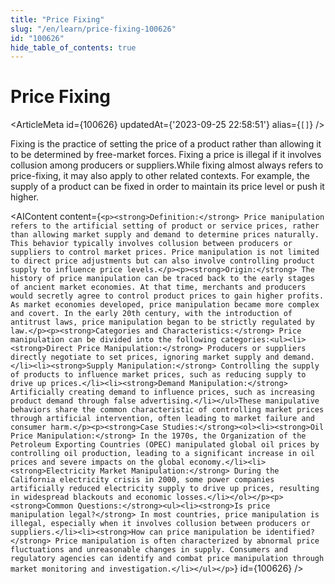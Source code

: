 ```yaml
---
title: "Price Fixing"
slug: "/en/learn/price-fixing-100626"
id: "100626"
hide_table_of_contents: true
---
```



# Price Fixing

<ArticleMeta id={100626} updatedAt={'2023-09-25 22:58:51'} alias={`[]`} />
<div className='border-solid border-b border-t-0 my-4 border-[var(--ifm-color-gray-300)]' />

Fixing is the practice of setting the price of a product rather than allowing it to be determined by free-market forces. Fixing a price is illegal if it involves collusion among producers or suppliers.While fixing almost always refers to price-fixing, it may also apply to other related contexts. For example, the supply of a product can be fixed in order to maintain its price level or push it higher.

<AIContent content={`<p><strong>Definition:</strong> Price manipulation refers to the artificial setting of product or service prices, rather than allowing market supply and demand to determine prices naturally. This behavior typically involves collusion between producers or suppliers to control market prices. Price manipulation is not limited to direct price adjustments but can also involve controlling product supply to influence price levels.</p><p><strong>Origin:</strong> The history of price manipulation can be traced back to the early stages of ancient market economies. At that time, merchants and producers would secretly agree to control product prices to gain higher profits. As market economies developed, price manipulation became more complex and covert. In the early 20th century, with the introduction of antitrust laws, price manipulation began to be strictly regulated by law.</p><p><strong>Categories and Characteristics:</strong> Price manipulation can be divided into the following categories:<ul><li><strong>Direct Price Manipulation:</strong> Producers or suppliers directly negotiate to set prices, ignoring market supply and demand.</li><li><strong>Supply Manipulation:</strong> Controlling the supply of products to influence market prices, such as reducing supply to drive up prices.</li><li><strong>Demand Manipulation:</strong> Artificially creating demand to influence prices, such as increasing product demand through false advertising.</li></ul>These manipulative behaviors share the common characteristic of controlling market prices through artificial intervention, often leading to market failure and consumer harm.</p><p><strong>Case Studies:</strong><ol><li><strong>Oil Price Manipulation:</strong> In the 1970s, the Organization of the Petroleum Exporting Countries (OPEC) manipulated global oil prices by controlling oil production, leading to a significant increase in oil prices and severe impacts on the global economy.</li><li><strong>Electricity Market Manipulation:</strong> During the California electricity crisis in 2000, some power companies artificially reduced electricity supply to drive up prices, resulting in widespread blackouts and economic losses.</li></ol></p><p><strong>Common Questions:</strong><ul><li><strong>Is price manipulation legal?</strong> In most countries, price manipulation is illegal, especially when it involves collusion between producers or suppliers.</li><li><strong>How can price manipulation be identified?</strong> Price manipulation is often characterized by abnormal price fluctuations and unreasonable changes in supply. Consumers and regulatory agencies can identify and combat price manipulation through market monitoring and investigation.</li></ul></p>`} id={100626} />
